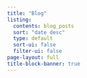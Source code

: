 ```yaml
---
title: "Blog"
listing:
  contents: blog_posts
  sort: "date desc"
  type: default
  sort-ui: false
  filter-ui: false
page-layout: full
title-block-banner: true
---
```

